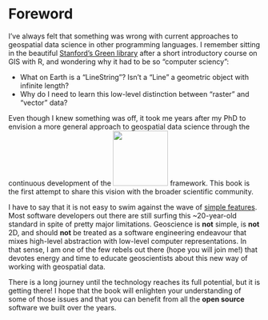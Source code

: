 # Foreword {.unnumbered}

I've always felt that something was wrong with current approaches
to geospatial data science in other programming languages.
I remember sitting in the beautiful
[Stanford's Green library](https://en.wikipedia.org/wiki/Cecil_H._Green_Library) after a short
introductory course on GIS with R, and wondering why it had to be so
"computer sciency":

- What on Earth is a "LineString"? Isn't a "Line" a geometric object with infinite length?
- Why do I need to learn this low-level distinction between "raster" and "vector" data?

Even though I knew something was off, it took me years after my PhD
to envision a more general approach to geospatial data science through
the continuous development of the
[![](images/geostats.svg){fig-alt="GeoStats.jl" width=110px}](https://github.com/JuliaEarth/GeoStats.jl)
framework. This book is the first attempt to share this vision with
the broader scientific community.

I have to say that it is not easy to swim against the wave of
[simple features](https://www.iso.org/standard/40114.html).
Most software developers out there are still surfing this ~20-year-old
standard in spite of pretty major limitations. Geoscience is **not**
simple, is **not** 2D, and should **not** be treated as a software
engineering endeavour that mixes high-level abstraction with low-level
computer representations. In that sense, I am one of the few rebels out
there (hope you will join me!) that devotes energy and time to educate
geoscientists about this new way of working with geospatial data.

There is a long journey until the technology reaches its full potential,
but it is getting there! I hope that the book will enlighten your
understanding of some of those issues and that you can benefit
from all the **open source** software we built over the years.